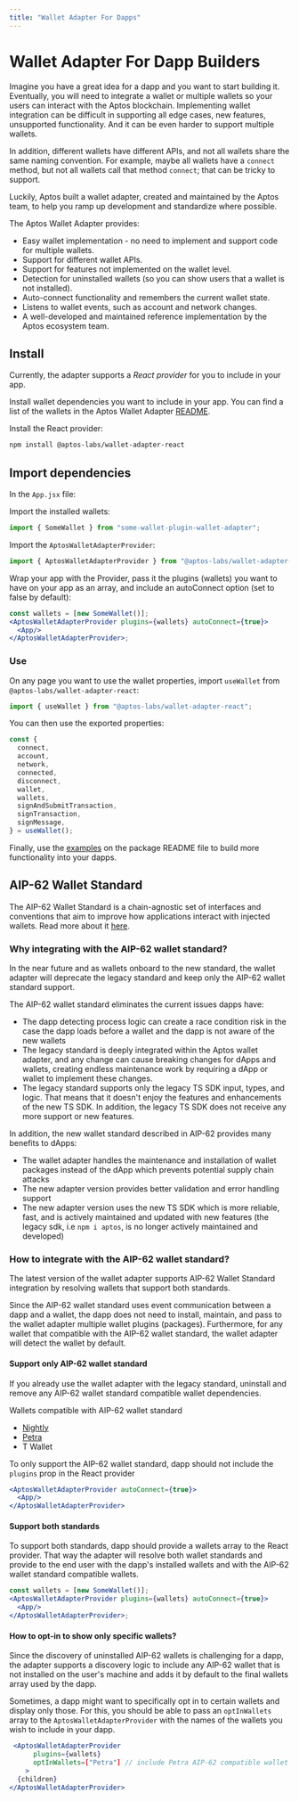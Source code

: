 ```yaml
---
title: "Wallet Adapter For Dapps"
---
```



# Wallet Adapter For Dapp Builders

Imagine you have a great idea for a dapp and you want to start building it.
Eventually, you will need to integrate a wallet or multiple wallets so your
users can interact with the Aptos blockchain. Implementing wallet integration
can be difficult in supporting all edge cases, new features, unsupported
functionality. And it can be even harder to support multiple wallets.

In addition, different wallets have different APIs, and not all wallets share
the same naming convention. For example, maybe all wallets have a `connect`
method, but not all wallets call that method `connect`; that can be tricky to
support.

Luckily, Aptos built a wallet adapter, created and maintained by the Aptos team,
to help you ramp up development and standardize where possible.

The Aptos Wallet Adapter provides:

- Easy wallet implementation - no need to implement and support code for
multiple wallets.
- Support for different wallet APIs.
- Support for features not implemented on the wallet level.
- Detection for uninstalled wallets (so you can show users that a wallet is not
installed).
- Auto-connect functionality and remembers the current wallet state.
- Listens to wallet events, such as account and network changes.
- A well-developed and maintained reference implementation by the Aptos
ecosystem team.

## Install

Currently, the adapter supports a _React provider_ for you to include in your
app.

Install wallet dependencies you want to include in your app. You can find a list
of the wallets in the Aptos Wallet
Adapter [README](https://github.com/aptos-labs/aptos-wallet-adapter#supported-wallet-packages).

Install the React provider:

```bash filename="Terminal"
npm install @aptos-labs/wallet-adapter-react
```

## Import dependencies

In the `App.jsx` file:

Import the installed wallets:

```jsx
import { SomeWallet } from "some-wallet-plugin-wallet-adapter";
```

Import the `AptosWalletAdapterProvider`:

```jsx
import { AptosWalletAdapterProvider } from "@aptos-labs/wallet-adapter-react";
```

Wrap your app with the Provider, pass it the plugins (wallets) you want to have
on your app as an array, and include an autoConnect option (set to false by
default):

```jsx
const wallets = [new SomeWallet()];
<AptosWalletAdapterProvider plugins={wallets} autoConnect={true}>
  <App/>
</AptosWalletAdapterProvider>;
```

### Use

On any page you want to use the wallet properties, import `useWallet`
from `@aptos-labs/wallet-adapter-react`:

```jsx
import { useWallet } from "@aptos-labs/wallet-adapter-react";
```

You can then use the exported properties:

```jsx
const {
  connect,
  account,
  network,
  connected,
  disconnect,
  wallet,
  wallets,
  signAndSubmitTransaction,
  signTransaction,
  signMessage,
} = useWallet();
```

Finally, use
the [examples](https://github.com/aptos-labs/aptos-wallet-adapter/tree/main/packages/wallet-adapter-react#examples)
on the package README file to build more functionality into your dapps.

## AIP-62 Wallet Standard

The AIP-62 Wallet Standard is a chain-agnostic set of interfaces and conventions
that aim to improve how applications interact with injected wallets. Read more
about
it [here](https://github.com/aptos-foundation/AIPs/blob/main/aips/aip-62.md).

### Why integrating with the AIP-62 wallet standard?

<Callout type="info">
  In the near future and as wallets onboard to the new standard, the wallet
  adapter will deprecate the legacy standard and keep only the AIP-62 wallet
  standard support.
</Callout>

The AIP-62 wallet standard eliminates the current issues dapps have:

- The dapp detecting process logic can create a race condition risk in the case
the dapp loads before a wallet and the dapp is not aware of the new wallets
- The legacy standard is deeply integrated within the Aptos wallet adapter, and
any change can cause breaking changes for dApps and wallets, creating endless
maintenance work by requiring a dApp or wallet to implement these changes.
- The legacy standard supports only the legacy TS SDK input, types, and logic.
That means that it doesn't enjoy the features and enhancements of the new TS
SDK. In addition, the legacy TS SDK does not receive any more support or new
features.

In addition, the new wallet standard described in AIP-62 provides many benefits
to dApps:

- The wallet adapter handles the maintenance and installation of wallet packages
instead of the dApp which prevents potential supply chain attacks
- The new adapter version provides better validation and error handling support
- The new adapter version uses the new TS SDK which is more reliable, fast, and
is actively maintained and updated with new features (the legacy sdk,
i.e `npm i aptos`, is no longer actively maintained and developed)

### How to integrate with the AIP-62 wallet standard?

The latest version of the wallet adapter supports AIP-62 Wallet Standard
integration by resolving wallets that support both standards.

Since the AIP-62 wallet standard uses event communication between a dapp and a
wallet, the dapp does not need to install, maintain, and pass to the wallet
adapter multiple wallet plugins (packages). Furthermore, for any wallet that
compatible with the AIP-62 wallet standard, the wallet adapter will detect the
wallet by default.

#### Support only AIP-62 wallet standard

<Callout type="info">
  If you already use the wallet adapter with the legacy standard, uninstall and
  remove any AIP-62 wallet standard compatible wallet dependencies.
</Callout>


Wallets compatible with AIP-62 wallet standard

- [Nightly](https://chromewebstore.google.com/detail/nightly/fiikommddbeccaoicoejoniammnalkfa)
- [Petra](https://chromewebstore.google.com/detail/petra-aptos-wallet/ejjladinnckdgjemekebdpeokbikhfci?hl=en)
- T Wallet

To only support the AIP-62 wallet standard, dapp should not include
the `plugins` prop in the React provider

```jsx
<AptosWalletAdapterProvider autoConnect={true}>
  <App/>
</AptosWalletAdapterProvider>
```

#### Support both standards

To support both standards, dapp should provide a wallets array to the React
provider. That way the adapter will resolve both wallet standards and provide to
the end user with the dapp's installed wallets and with the AIP-62 wallet
standard compatible wallets.

```jsx
const wallets = [new SomeWallet()];
<AptosWalletAdapterProvider plugins={wallets} autoConnect={true}>
  <App/>
</AptosWalletAdapterProvider>;
```

#### How to opt-in to show only specific wallets?

Since the discovery of uninstalled AIP-62 wallets is challenging for a dapp, the adapter supports a discovery logic to include any AIP-62 wallet that is not installed on the user's machine and adds it by default to the final wallets array used by the dapp.

Sometimes, a dapp might want to specifically opt in to certain wallets and display only those. For this, you should be able to pass an `optInWallets` array to the `AptosWalletAdapterProvider` with the names of the wallets you wish to include in your dapp.

```jsx
 <AptosWalletAdapterProvider
      plugins={wallets}
      optInWallets=["Petra"] // include Petra AIP-62 compatible wallet
    >
  {children}
</AptosWalletAdapterProvider>
```